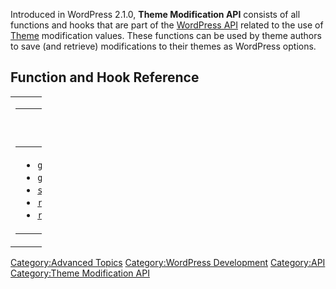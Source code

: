 {{Languages|
{{en|Theme Modification API}}
{{ja|Theme Modification API}}
{{ru|API модификации тем}}
}}

Introduced in WordPress 2.1.0, '''Theme Modification API''' consists of all functions and hooks that are part of the [[WordPress API]] related to the use of [[Theme]] modification values. These functions can be used by theme authors to save (and retrieve) modifications to their themes as  WordPress options.

== Function and Hook Reference ==

{| cellspacing="10" width="100%"
|- valign="top"
| width="50%" |

{| class="widefat"
|- style="background:#464646; color:#d7d7d7;"
! '''Functions'''
|-
|
* <tt>[[Function_Reference/get_theme_mod|get_theme_mod()]]</tt>
* <tt>[[Function_Reference/get_theme_mods|get_theme_mods()]]</tt>
* <tt>[[Function_Reference/set_theme_mod|set_theme_mod()]]</tt>
* <tt>[[Function_Reference/remove_theme_mod|remove_theme_mod()]]</tt>
* <tt>[[Function_Reference/remove_theme_mods|remove_theme_mods()]]</tt>
|}

| width="50%" |

{| class="widefat"
|- style="background:#464646; color:#d7d7d7;"
! '''Hooks'''
|-
|
* <tt>[[Plugin_API/Filter_Reference/theme_mod_$name|theme_mod_$name]]</tt>
|}

|}

[[Category:Advanced Topics]]
[[Category:WordPress Development]]
[[Category:API]]
[[Category:Theme Modification API]]